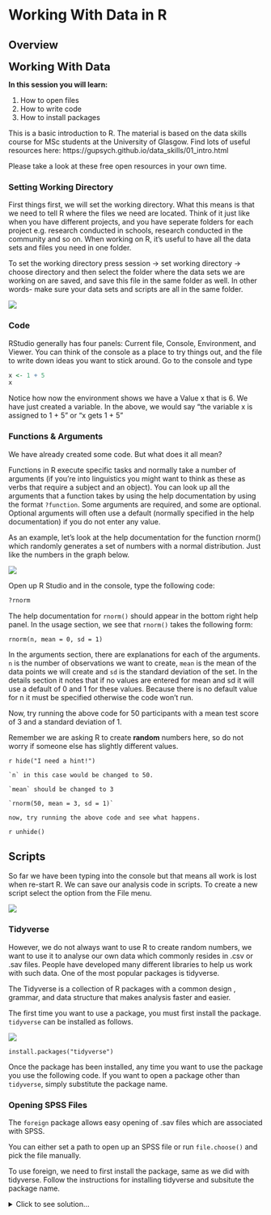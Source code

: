 # Working With Data in R

## Overview

<span style="font-size: 22px; font-weight: bold; color: var(--purple);">Working With Data</span>

**In this session you will learn\:**

1. How to open files
2. How to write code
3. How to install packages

This is a basic introduction to R. The material is based on the data skills course for MSc students at the University of Glasgow. Find lots of useful resources here: https://gupsych.github.io/data_skills/01_intro.html 

Please take a look at these free open resources in your own time.

### Setting Working Directory

First things first, we will set the working directory. What this means is that we need to tell R where the files we need are located. Think of it just like when you have different projects, and you have seperate folders for each project e.g. research conducted in schools, research conducted in the community and so on. When working on R, it's useful to have all the data sets and files you need in one folder.

To set the working directory press session -> set working directory -> choose directory and then select the folder where the data sets we are working on are saved, and save this file in the same folder as well. In other words- make sure your data sets and scripts are all in the same folder.

<img src="images/setwd.gif">

### Code

RStudio generally has four panels: Current file, Console, Environment, and Viewer. You can think of the console as a place to try things out, and the file to write down ideas you want to stick around. Go to the console and type

```r
x <- 1 + 5
x
```

Notice how now the environment shows we have a Value x that is 6. We have just created a variable. In the above, we would say “the variable x is assigned to 1 + 5” or “x gets 1 + 5”

### Functions & Arguments

We have already created some code. But what does it all mean?

Functions in R execute specific tasks and normally take a number of arguments (if you’re into linguistics you might want to think as these as verbs that require a subject and an object). You can look up all the arguments that a function takes by using the help documentation by using the format `?function`. Some arguments are required, and some are optional. Optional arguments will often use a default (normally specified in the help documentation) if you do not enter any value.

As an example, let’s look at the help documentation for the function rnorm() which randomly generates a set of numbers with a normal distribution. Just like the numbers in the graph below.

<img src="images/rplot.png">

Open up R Studio and in the console, type the following code:

```r
?rnorm
```

The help documentation for `rnorm()` should appear in the bottom right help panel. In the usage section, we see that `rnorm()` takes the following form:

```rnorm2
rnorm(n, mean = 0, sd = 1)
```

In the arguments section, there are explanations for each of the arguments. `n` is the number of observations we want to create, `mean` is the mean of the data points we will create and `sd` is the standard deviation of the set. In the details section it notes that if no values are entered for mean and sd it will use a default of 0 and 1 for these values. Because there is no default value for n it must be specified otherwise the code won’t run.

Now, try running the above code for 50 participants with a mean test score of 3 and a standard deviation of 1.

Remember we are asking R to create **random** numbers here, so do not worry if someone else has slightly different values.

`r hide("I need a hint!")`
```block
`n` in this case would be changed to 50. 

`mean` should be changed to 3

`rnorm(50, mean = 3, sd = 1)`

now, try running the above code and see what happens. 

```
`r unhide()`


## Scripts

So far we have been typing into the console but that means all work is lost when re-start R. We can save our analysis code in scripts. To create a new script select the option from the File menu.

<img src="images/script.gif">


### Tidyverse


However, we do not always want to use R to create random numbers, we want to use it to analyse our own data which commonly resides in .csv or .sav files. People have developed many different libraries to help us work with such data. One of the most popular packages is tidyverse.

The Tidyverse is a collection of R packages with a common design , grammar, and data structure that makes analysis faster and easier.

The first time you want to use a package, you must first install the package. `tidyverse` can be installed as follows.

<img src="images/tidyverse.gif">

```rinstall
install.packages("tidyverse")
```

Once the package has been installed, any time you want to use the package you use the following code. If you want to open a package other than `tidyverse`, simply substitute the package name. 

### Opening SPSS Files

The `foreign` package allows easy opening of .sav files which are associated with SPSS.

You can either set a path to open up an SPSS file or run `file.choose()` and pick the file manually.

To use foreign, we need to first install the package, same as we did with tidyverse. Follow the instructions for installing tidyverse and subsitute the package name. 

<details>
<summary>Click to see solution...</summary>
```rforeign
install.packages("foreign")
```

Once you have installed packages, .sav files can be opened using (editing in your actual file name) with the following code:

`dataset = read.spss("YOURFILENAMEHERE.sav", to.data.frame=TRUE)`

While we are not using spss files during this training, it is useful to know how to do this.

## iris Task

<img src="images/iris.jpeg">

R comes with a few built in data sets. One of which is called `iris` which is about the plant . Now that we have installed `tidyverse` let us see what it can do.

Create a new script and call the script iris. We are going to look at the top ten values of the in built data set. Once you are done, feel free to try looking at the top 3,7 and 31 values.

```r
library("tidyverse")
head(iris, 10)

```

What do you think `tail(iris, 10)` will do?

## Calculate a Mean

From looking at the dataset, we can see it has information on the sepal and petal lengths and widths for different species of iris. We are interested in calculating **mean** petal width and we will use the `summarise` function to do it.

`summarise` is a useful function which works for means, medians and interquartile ranges and gives results in a single row.

You can run `?summarise` to bring up the help function for more information.

Now, try running the following codes within your iris script.

```r

iris %>% summarise(mean_petal_length = mean(Petal.Length))

```


```r

mean_iris <- iris %>% summarise(mean_petal_length = mean(Petal.Length))

```

- From the following options, what is the difference in the code? `r mcq(c(answer = "one is assigned to a variable", "one actually calculates the median", "both are the same"))`  

`r hide("Explain This Answer!")`
```block
`mean_iris <- iris %>% summarise(mean_petal_length = mean(Petal.Length))` calculates the mean and creates a new dataframe (which can be seen in the environment) while `iris %>% summarise(mean_petal_length = mean(Petal.Length))` simply calculates the mean.,
```
`r unhide()` 

## Calculate a Median

A lot of data in psychology can be skewed, so sometimes the median is better (as numbers are equally likely to fall above or below it). How would you adapt the code for calculating the mean to calculate a median?

Calculate median petal width and save to your script.

`r hide("I need a hint!")`
```block
`mean(Petal.Width)` is the function within the code block that calculates the mean, try changing to median(Petal.Width). mean_petal_width is a column name we made up so it might be a good idea to rename it something meaningful.
```
`r unhide()` 

### Keeping Environment Clean

As you work, you will notice your environment will (quickly) fill up with lots of variables that you have assigned. 

<img src="images/messy.png">

Before beginning any new analyses it is important to clear the environment which can be done with the following code. If you run this code R will forget any libraries that you have loaded, such as `tidyverse`.


```r
rm(list = ls())
```


